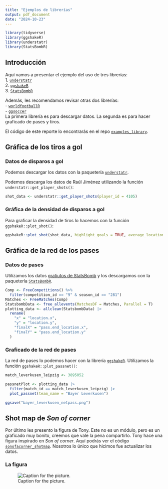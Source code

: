 ```yaml
---
title: "Ejemplos de librerías"
output: pdf_document
date: "2024-10-23"
---
```


```r
library(tidyverse)
library(ggshakeR)
library(understatr)
library(StatsBombR)
```
## Introducción
Aquí vamos a presentar el ejemplo del uso de tres librerías:\
1. [`understatr`](https://github.com/ewenme/understatr)\
2. [`ggshakeR`](https://abhiamishra.github.io/ggshakeR/index.html)\
3. [`StatsBombR`](https://github.com/statsbomb/StatsBombR)\

Además, les recomendamos revisar otras dos librerías:\
- [`worldfootballR`](https://github.com/JaseZiv/worldfootballR)\
- [`ggsoccer`](https://torvaney.github.io/ggsoccer/)\
La primera librería es para descargar datos. La segunda es para hacer graficado de pases y tiros.

El código de este reporte lo encontrarás en el repo [`examples_library`](https://github.com/nepito/examples_library).

## Gráfica de los tiros a gol
### Datos de disparos a gol
Podemos descargar los datos con la paquetería [`understatr`](https://github.com/ewenme/understatr).

Podemos descarga los datos de Raúl Jiménez utilizando la función `understatr::get_player_shots()`:
``` r
shot_data <- understatr::get_player_shots(player_id = 4105)
```
### Gráfica de la densidad de disparos a gol
Para graficar la densidad de tiros lo hacemos con la función `ggshakeR::plot_shot()`:
``` r
ggshakeR::plot_shot(shot_data, highlight_goals = TRUE, average_location = FALSE)
```

## Gráfica de la red de los pases
### Datos de pases
Utilizamos los datos [gratiutos de StatsBomb](https://statsbomb.com/what-we-do/hub/free-data/) y los descargamos con la paquetería [`StatsBombR`](https://github.com/statsbomb/StatsBombR).
```r
Comp <- FreeCompetitions() %>%
  filter(competition_id == "9" & season_id == "281")
Matches <- FreeMatches(Comp)
StatsbombData <- free_allevents(MatchesDF = Matches, Parallel = T)
plotting_data <- allclean(StatsbombData) |>
  rename(
    "x" = "location.x",
    "y" = "location.y",
    "finalX" = "pass.end_location.x",
    "finalY" = "pass.end_location.y"
  )
```
### Graficado de la red de pases
La red de pases lo podemos hacer con la librería [`ggshakeR`](https://abhiamishra.github.io/ggshakeR/index.html). Utilizamos la función `ggshakeR::plot_passnet()`:
``` r
match_leverkusen_leipzig <- 3895052

passnetPlot <- plotting_data |>
  filter(match_id == match_leverkusen_leipzig) |>
  plot_passnet(team_name = "Bayer Leverkusen")

ggsave("bayer_leverkusen_netpass.png")
```


## Shot map de _Son of corner_
Por último les presento la figura de Tony. Este no es un módulo, pero es un graficado muy bonito, creemos que vale la pena compartirlo.
Tony hace una figura inspirado en _Son of corner_. Aquí podrás ver el código [`sonofacorner_shotmap`](https://github.com/tonyelhabr/sports_viz/tree/master/61-sonofacorner_shotmap). Nosotros lo único que hicimos fue actualizar los datos.

### La figura
![Caption for the picture.](61-sonofacorner_shotmap/liga-mx.png)

